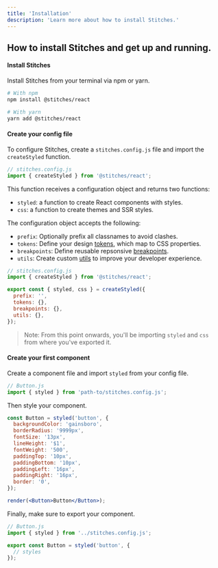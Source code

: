 ```yaml
---
title: 'Installation'
description: 'Learn more about how to install Stitches.'
---
```


## How to install Stitches and get up and running.

#### Install Stitches

Install Stitches from your terminal via npm or yarn.

```bash
# With npm
npm install @stitches/react

# With yarn
yarn add @stitches/react
```

#### Create your config file

To configure Stitches, create a `stitches.config.js` file and import the `createStyled` function.

```jsx
// stitches.config.js
import { createStyled } from '@stitches/react';
```

This function receives a configuration object and returns two functions:

- `styled`: a function to create React components with styles.
- `css`: a function to create themes and SSR styles.

The configuration object accepts the following:

- `prefix`: Optionally prefix all classnames to avoid clashes.
- `tokens`: Define your design [tokens](/docs/tokens), which map to CSS properties.
- `breakpoints`: Define reusable repsonsive [breakpoints](/docs/breakpoints).
- `utils`: Create custom [utils](/docs/utils) to improve your developer experience.

```js
// stitches.config.js
import { createStyled } from '@stitches/react';

export const { styled, css } = createStyled({
  prefix: '',
  tokens: {},
  breakpoints: {},
  utils: {},
});
```

> Note: From this point onwards, you'll be importing `styled` and `css` from where you've exported it.

#### Create your first component

Create a component file and import `styled` from your config file.

```js
// Button.js
import { styled } from 'path-to/stitches.config.js';
```

Then style your component.

```jsx live manual
const Button = styled('button', {
  backgroundColor: 'gainsboro',
  borderRadius: '9999px',
  fontSize: '13px',
  lineHeight: '$1',
  fontWeight: '500',
  paddingTop: '10px',
  paddingBottom: '10px',
  paddingLeft: '16px',
  paddingRight: '16px',
  border: '0',
});

render(<Button>Button</Button>);
```

Finally, make sure to export your component.

```jsx
// Button.js
import { styled } from '../stitches.config.js';

export const Button = styled('button', {
  // styles
});
```
